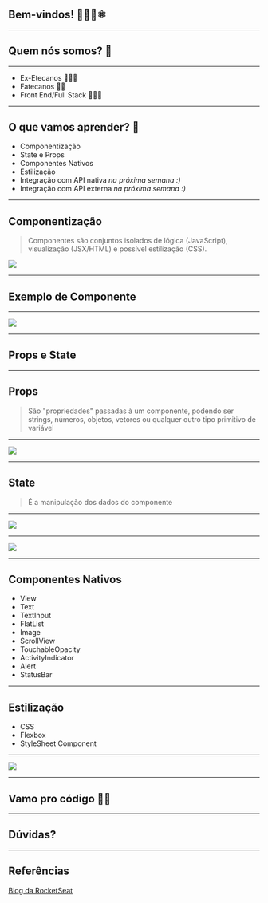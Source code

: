 ## Bem-vindos! 👨🏻‍💻⚛️

---

## Quem nós somos? 🧐

---


<ul>
  <Appear>
    <li>Ex-Etecanos 👨🏻‍🎓</li>
    <li>Fatecanos 🙅🏻</li>
    <li>Front End/Full Stack 👨🏻‍💻</li>
  </Appear>
</ul>

---

## O que vamos aprender? 🤔

- Componentização
- State e Props
- Componentes Nativos
- Estilização
- Integração com API nativa _na próxima semana :)_
- Integração com API externa _na próxima semana :)_

---


## Componentização

> Componentes são conjuntos isolados de lógica (JavaScript), visualização (JSX/HTML) e possível estilização (CSS).

<img src={image_javaencripto} />

---

## Exemplo de Componente

---

![](https://blog.rocketseat.com.br/content/images/2018/12/image-10.png)

---

## Props e State

---

## Props

> São "propriedades" passadas à um componente, podendo ser strings, números, objetos, vetores ou qualquer outro tipo primitivo de variável

---


<img src={image_exprop} />

---

## State

> É a manipulação dos dados do componente

---


<img src={image_exestado} />

---


<img src={image_exestado1} />

---

## Componentes Nativos

- View
- Text
- TextInput
- FlatList
- Image
- ScrollView
- TouchableOpacity
- ActivityIndicator
- Alert
- StatusBar

---

## Estilização

- CSS
- Flexbox
- StyleSheet Component

---


<img src={image_exstylesheet} />

---

## Vamo pro código 🙅🏻

---

## Dúvidas?

---

## Referências

[Blog da RocketSeat](https://blog.rocketseat.com.br/react-do-zero-componentizacao-propriedades-e-estado/)
